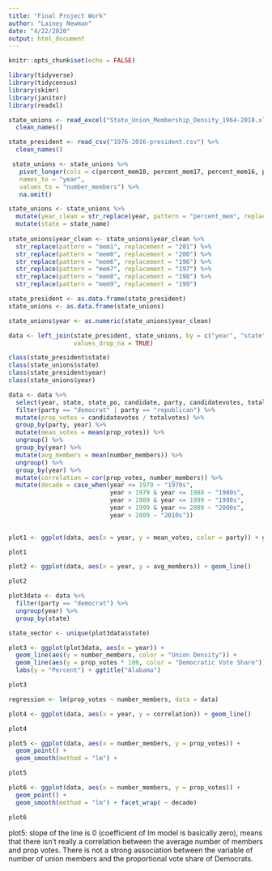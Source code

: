 ```yaml
---
title: "Final Project Work"
author: "Lainey Newman"
date: "4/22/2020"
output: html_document
---
```


```r
knitr::opts_chunk$set(echo = FALSE)

library(tidyverse)
library(tidycensus)
library(skimr)
library(janitor)
library(readxl)
```


```r

state_unions <- read_excel("State_Union_Membership_Density_1964-2018.xlsx") %>%
  clean_names()

state_president <- read_csv("1976-2016-president.csv") %>%
  clean_names()

 state_unions <- state_unions %>%
   pivot_longer(cols = c(percent_mem18, percent_mem17, percent_mem16, percent_mem15, percent_mem14, percent_mem13, percent_mem12, percent_mem11, percent_mem10, percent_mem09, percent_mem08, percent_mem07, percent_mem06, percent_mem05, percent_mem04, percent_mem03, percent_mem02, percent_mem01, percent_mem00, percent_mem99, percent_mem98, percent_mem97, percent_mem96, percent_mem95, percent_mem94, percent_mem93, percent_mem92, percent_mem91, percent_mem90, percent_mem89, percent_mem88, percent_mem87, percent_mem86, percent_mem85, percent_mem84, percent_mem83, percent_mem82, percent_mem81, percent_mem80, percent_mem79, percent_mem78, percent_mem77, percent_mem76, percent_mem75, percent_mem74, percent_mem73, percent_mem72, percent_mem71, percent_mem70, percent_mem69, percent_mem68, percent_mem67, percent_mem66, percent_mem65, percent_mem64),
   names_to = "year", 
   values_to = "number_members") %>%
   na.omit()

state_unions <- state_unions %>%
  mutate(year_clean = str_replace(year, pattern = "percent_mem", replacement = "mem")) %>%
  mutate(state = state_name)
  
state_unions$year_clean <- state_unions$year_clean %>%
  str_replace(pattern = "mem1", replacement = "201") %>%
  str_replace(pattern = "mem0", replacement = "200") %>%
  str_replace(pattern = "mem6", replacement = "196") %>%
  str_replace(pattern = "mem7", replacement = "197") %>%
  str_replace(pattern = "mem8", replacement = "198") %>%
  str_replace(pattern = "mem9", replacement = "199")

state_president <- as.data.frame(state_president)
state_unions <- as.data.frame(state_unions)

state_unions$year <- as.numeric(state_unions$year_clean)

data <- left_join(state_president, state_unions, by = c("year", "state"),  
                  values_drop_na = TRUE)

class(state_president$state)
class(state_unions$state)
class(state_president$year)
class(state_unions$year)

data <- data %>%
  select(year, state, state_po, candidate, party, candidatevotes, totalvotes, number_members) %>%
  filter(party == "democrat" | party == "republican") %>%
  mutate(prop_votes = candidatevotes / totalvotes) %>%
  group_by(party, year) %>%
  mutate(mean_votes = mean(prop_votes)) %>%
  ungroup() %>%
  group_by(year) %>%
  mutate(avg_members = mean(number_members)) %>%
  ungroup() %>%
  group_by(year) %>%
  mutate(correlation = cor(prop_votes, number_members)) %>%
  mutate(decade = case_when(year <= 1979 ~ "1970s",
                            year > 1979 & year <= 1988 ~ "1980s", 
                            year > 1989 & year <= 1999 ~ "1990s",
                            year > 1999 & year <= 2009 ~ "2000s",
                            year > 2009 ~ "2010s"))
  

plot1 <- ggplot(data, aes(x = year, y = mean_votes, color = party)) + geom_line()

plot1

plot2 <- ggplot(data, aes(x = year, y = avg_members)) + geom_line()

plot2

```


```r

plot3data <- data %>%
  filter(party == "democrat") %>%
  ungroup(year) %>%
  group_by(state)

state_vector <- unique(plot3data$state)

plot3 <- ggplot(plot3data, aes(x = year)) + 
  geom_line(aes(y = number_members, color = "Union Density")) + 
  geom_line(aes(y = prop_votes * 100, color = "Democratic Vote Share")) +
  labs(y = "Percent") + ggtitle("Alabama")

plot3

```



```r

regression <- lm(prop_votes ~ number_members, data = data)

plot4 <- ggplot(data, aes(x = year, y = correlation)) + geom_line()

plot4

plot5 <- ggplot(data, aes(x = number_members, y = prop_votes)) + 
  geom_point() + 
  geom_smooth(method = "lm") + 

plot5

plot6 <- ggplot(data, aes(x = number_members, y = prop_votes)) + 
  geom_point() + 
  geom_smooth(method = "lm") + facet_wrap( ~ decade)

plot6

```

plot5: slope of the line is 0 (coefficient of lm model is basically zero), means that there isn't really a correlation between the average number of members and prop votes. There is not a strong association between the variable of number of union members and the proportional vote share of Democrats. 

